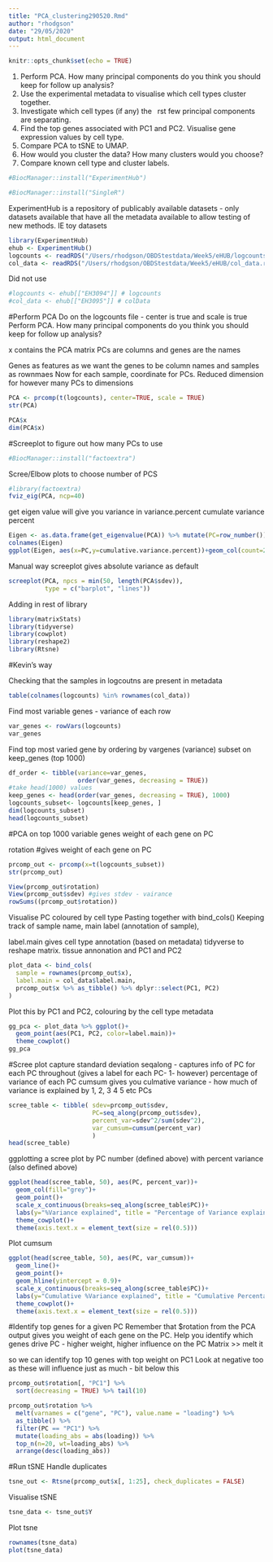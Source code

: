 ```yaml
---
title: "PCA_clustering290520.Rmd"
author: "rhodgson"
date: "29/05/2020"
output: html_document
---
```


```r
knitr::opts_chunk$set(echo = TRUE)
```

1. Perform PCA. How many principal components do you think you should keep for follow up analysis?
2. Use the experimental metadata to visualise which cell types cluster together.
3. Investigate which cell types (if any) the  rst few principal components are separating.
4. Find the top genes associated with PC1 and PC2. Visualise gene expression values by cell type.
5. Compare PCA to tSNE to UMAP.
6. How would you cluster the data? How many clusters would you choose?
7. Compare known cell type and cluster labels.

```r
#BiocManager::install("ExperimentHub")
```

```r
#BiocManager::install("SingleR")
```

ExperimentHub is a repository of publicably available datasets - only datasets available that have all the metadata available to allow testing of new methods. IE toy datasets
```r
library(ExperimentHub)
ehub <- ExperimentHub()
logcounts <- readRDS("/Users/rhodgson/OBDStestdata/Week5/eHUB/logcounts.rds")
col_data <- readRDS("/Users/rhodgson/OBDStestdata/Week5/eHUB/col_data.rds")
```
Did not use
```r
#logcounts <- ehub[["EH3094"]] # logcounts
#col_data <- ehub[["EH3095"]] # colData
```

#Perform PCA
Do on the logcounts file - center is true and scale is true
Perform PCA. How many principal components do you think you should keep for follow up analysis?

x contains the PCA matrix
PCs are columns and genes are the names

Genes as features as we want the genes to be column names and samples as rownmaes
Now for each sample, coordinate for PCs.
Reduced dimension for however many PCs to dimensions 

```r
PCA <- prcomp(t(logcounts), center=TRUE, scale = TRUE)
str(PCA)

PCA$x
dim(PCA$x)
```
#Screeplot to figure out how many PCs to use

```r
#BiocManager::install("factoextra")
```
Scree/Elbow plots to choose number of PCS
```r
#library(factoextra)
fviz_eig(PCA, ncp=40)
```

get eigen value will give you variance in variance.percent
cumulate variance percent 
```r
Eigen <- as.data.frame(get_eigenvalue(PCA)) %>% mutate(PC=row_number())
colnames(Eigen)
ggplot(Eigen, aes(x=PC,y=cumulative.variance.percent))+geom_col(count=20)+geom_hline(yintercept = 95)
```

Manual way
screeplot gives absolute variance as default
```r
screeplot(PCA, npcs = min(50, length(PCA$sdev)),
          type = c("barplot", "lines"))
```

Adding in rest of library
```r
library(matrixStats)
library(tidyverse)
library(cowplot)
library(reshape2)
library(Rtsne)
```

#Kevin's way

Checking that the samples in logcoutns are present in metadata
```r
table(colnames(logcounts) %in% rownames(col_data))
```
Find most variable genes - variance of each row
```r
var_genes <- rowVars(logcounts)
var_genes

```
Find top most varied gene by ordering by vargenes (variance)
subset on keep_genes (top 1000)
```r
df_order <- tibble(variance=var_genes,
                   order(var_genes, decreasing = TRUE))
#take head(1000) values
keep_genes <- head(order(var_genes, decreasing = TRUE), 1000)
logcounts_subset<- logcounts[keep_genes, ]
dim(logcounts_subset)
head(logcounts_subset)
```
#PCA on top 1000 variable genes
weight of each gene on PC 

rotation #gives weight of each gene on PC
```r
prcomp_out <- prcomp(x=t(logcounts_subset))
str(prcomp_out)

View(prcomp_out$rotation)
View(prcomp_out$sdev) #gives stdev - vairance
rowSums((prcomp_out$rotation))
```


Visualise PC coloured by cell type
Pasting together with bind_cols()
Keeping track of sample name, main label (annotation of sample),

label.main gives cell type annotation (based on metadata)
tidyverse to reshape matrix. tissue annonation and PC1 and PC2


```r
plot_data <- bind_cols(
  sample = rownames(prcomp_out$x),
  label.main = col_data$label.main,
  prcomp_out$x %>% as_tibble() %>% dplyr::select(PC1, PC2)
)
```

Plot this by PC1 and PC2, colouring by the cell type metadata

```r
gg_pca <- plot_data %>% ggplot()+
  geom_point(aes(PC1, PC2, color=label.main))+
  theme_cowplot()
gg_pca
```
#Scree plot
capture standard deviation 
seqalong - captures info of PC for each PC throughout (gives a label for each PC- 1- however)
percentage of variance of each PC
cumsum gives you culmative variance - how much of variance is explained by 1, 2, 3 4 5 etc PCs
```r
scree_table <- tibble( sdev=prcomp_out$sdev,
                       PC=seq_along(prcomp_out$sdev),
                       percent_var=sdev^2/sum(sdev^2),
                       var_cumsum=cumsum(percent_var)
                       )
head(scree_table)
```
ggplotting a scree plot by PC number (defined above) with percent variance (also defined above)
```r
ggplot(head(scree_table, 50), aes(PC, percent_var))+
  geom_col(fill="grey")+
  geom_point()+
  scale_x_continuous(breaks=seq_along(scree_table$PC))+
  labs(y="%Variance explained", title = "Percentage of Variance explained ")+
  theme_cowplot()+
  theme(axis.text.x = element_text(size = rel(0.5)))
```
Plot cumsum 
```r
ggplot(head(scree_table, 50), aes(PC, var_cumsum))+
  geom_line()+
  geom_point()+
  geom_hline(yintercept = 0.9)+
  scale_x_continuous(breaks=seq_along(scree_table$PC))+
  labs(y="Cumulative %Variance explained", title = "Cumulative Percentage of Variance explained ")+
  theme_cowplot()+
  theme(axis.text.x = element_text(size = rel(0.5)))
```

#Identify top genes for a given PC
Remember that $rotation from the PCA output gives you weight of each gene on the PC. 
Help you identify which genes drive PC - higher weight, higher influence on the PC 
Matrix >> melt it 

so we can identify top 10 genes with top weight on PC1
Look at negative too as these will influence just as much - bit below this 
```r
prcomp_out$rotation[, "PC1"] %>%
  sort(decreasing = TRUE) %>% tail(10)
```

```r
prcomp_out$rotation %>% 
  melt(varnames = c("gene", "PC"), value.name = "loading") %>%
  as_tibble() %>%
  filter(PC == "PC1") %>%
  mutate(loading_abs = abs(loading)) %>%
  top_n(n=20, wt=loading_abs) %>%
  arrange(desc(loading_abs))
```
#Run tSNE
Handle duplicates

```r
tsne_out <- Rtsne(prcomp_out$x[, 1:25], check_duplicates = FALSE)
```

Visualise tSNE
```r
tsne_data <- tsne_out$Y
```

Plot tsne
```r
rownames(tsne_data)
plot(tsne_data)
```


